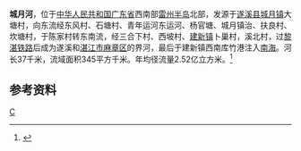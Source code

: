 '''城月河'''，位于[[中华人民共和国|中华人民共和国]][[广东省|广东省]]西南部[[雷州半岛|雷州半岛]]北部，发源于[[遂溪县|遂溪县]][[城月镇|城月镇]]大塘村，向东流经东风村、石塘村、青年运河东运河、杨官塘、城月镇治、扶良村、坎塘村，于陈家村转东南流，经三合下村、西坡村、[[建新镇_(遂溪县)|建新镇]]卜巢村，溪北村，过[[黎湛铁路|黎湛铁路]]后成为遂溪和[[湛江市|湛江市]][[麻章区|麻章区]]的界河，最后于建新镇西南库竹港注入[[南海|南海]]。河长37千米，流域面积345平方千米。年均径流量2.52亿立方米。<ref name="中国河湖大典">{{cite book |author=《[[中国河湖大典|中国河湖大典]]》编纂委员会 |title=《中国河湖大典·珠江卷》 |year=2013年1月 |publisher=中国水利水电出版社 |location=北京 |pages=379页|isbn= 978-7-5170-0561-2 }}</ref>
==参考资料==
{{reflist}}

[[category:广东河流|C]]